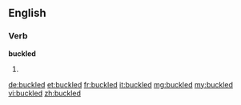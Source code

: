 ==English==

===Verb===
'''buckled'''

# {{past of|buckle}}

[[de:buckled]]
[[et:buckled]]
[[fr:buckled]]
[[it:buckled]]
[[mg:buckled]]
[[my:buckled]]
[[vi:buckled]]
[[zh:buckled]]